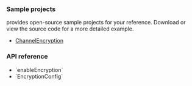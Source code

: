 
<PlatformWrapper platform="android">

### Sample projects

<Vg k="COMPANY" /> provides open-source sample projects for your reference. Download or view the source code for a more detailed example.

* [ChannelEncryption](https://github.com/AgoraIO/API-Examples/blob/main/Android/APIExample/app/src/main/java/io/agora/api/example/examples/advanced/ChannelEncryption.java)


### API reference

- <Link to="{{Global.API_REF_ANDROID_ROOT}}/class_irtcengine.html#api_irtcengine_enableencryption">`enableEncryption`</Link>
- <Link to="{{Global.API_REF_ANDROID_ROOT}}/class_encryptionconfig.html">`EncryptionConfig`</Link>

</PlatformWrapper>